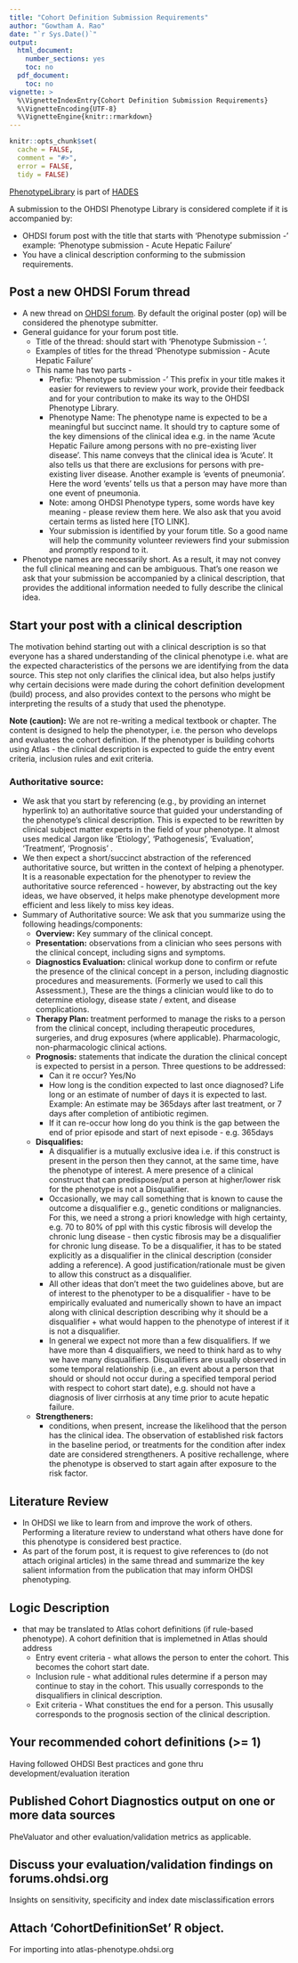 ```yaml
---
title: "Cohort Definition Submission Requirements"
author: "Gowtham A. Rao"
date: "`r Sys.Date()`"
output:
  html_document:
    number_sections: yes
    toc: no  
  pdf_document: 
    toc: no     
vignette: >
  %\VignetteIndexEntry{Cohort Definition Submission Requirements}
  %\VignetteEncoding{UTF-8}    
  %\VignetteEngine{knitr::rmarkdown}
---
```


```r
knitr::opts_chunk$set(
  cache = FALSE,
  comment = "#>",
  error = FALSE,
  tidy = FALSE)
```

[PhenotypeLibrary](https://github.com/OHDSI/PhenotypeLibrary) is part of [HADES](https://ohdsi.github.io/Hades/)


A submission to the OHDSI Phenotype Library is considered complete if it is accompanied by:

- OHDSI forum post with the title that starts with 'Phenotype submission -' example: 'Phenotype submission - Acute Hepatic Failure'
- You have a clinical description conforming to the submission requirements.

## Post a new OHDSI Forum thread 
 * A new thread on [OHDSI forum](forums.ohdsi.org). By default the original poster (op) will be considered the phenotype submitter. 
 * General guidance for your forum post title. 
    - Title of the thread: should start with ‘Phenotype Submission - ‘. 
    - Examples of titles for the thread ‘Phenotype submission - Acute Hepatic Failure’
    - This name has two parts - 
        - Prefix: ‘Phenotype submission -’ This prefix in your title makes it easier for reviewers to review your work, provide their feedback and for your contribution to make its way to the OHDSI Phenotype Library.
        - Phenotype Name: The phenotype name is expected to be a meaningful but succinct name. It should try to capture some of the key dimensions of the clinical idea e.g. in the name ‘Acute Hepatic Failure among persons with no pre-existing liver disease’. This name conveys that the clinical idea is ‘Acute’. It also tells us that there are exclusions for persons with pre-existing liver disease. Another example is ‘events of pneumonia’. Here the word ‘events’ tells us that a person may have more than one event of pneumonia. 
        - Note: among OHDSI Phenotype typers, some words have key meaning - please review them here. We also ask that you avoid certain terms as listed here [TO LINK].
        - Your submission is identified by your forum title. So a good name will help the community volunteer reviewers find your submission and promptly respond to it.
 * Phenotype names are necessarily short. As a result, it may not convey the full clinical meaning and can be ambiguous. That's one reason we ask that your submission be accompanied by a clinical description, that provides the additional information needed to fully describe the clinical idea.


## Start your post with a clinical description
The motivation behind starting out with a clinical description is so that everyone has a shared understanding of the clinical phenotype i.e. what are the expected characteristics of the persons we are identifying from the data source. This step not only clarifies the clinical idea, but also helps justify why certain decisions were made during the cohort definition development (build) process, and also provides context to the persons who might be interpreting the results of a study that used the phenotype.

**Note (caution):** We are not re-writing a medical textbook or chapter. The content is designed to help the phenotyper, i.e. the person who develops and evaluates the cohort definition. If the phenotyper is building cohorts using Atlas - the clinical description is expected to guide the entry event criteria, inclusion rules and exit criteria.

### Authoritative source:
 * We ask that you start by referencing (e.g., by providing an internet hyperlink to) an authoritative source that guided your understanding of the phenotype's clinical description. This is expected to be rewritten by clinical subject matter experts in the field of your phenotype. It almost uses medical Jargon like ‘Etiology’, ‘Pathogenesis’, ‘Evaluation’, ‘Treatment’, ‘Prognosis’ . 
 * We then expect a short/succinct abstraction of the referenced authoritative source, but written in the context of helping a phenotyper. It is a reasonable expectation for the phenotyper to review the authoritative source referenced - however, by abstracting out the key ideas, we have observed, it helps make phenotype development more efficient and less likely to miss key ideas.
 * Summary of Authoritative source: We ask that you summarize using the following headings/components:
    - **Overview:** Key summary of the clinical concept.
    - **Presentation:** observations from a clinician who sees persons with the clinical concept, including signs and symptoms.
    - **Diagnostics Evaluation:** clinical workup done to confirm or refute the presence of the clinical concept in a person, including diagnostic procedures and measurements. (Formerly we used to call this Assessment.), These are the things a clinician would like to do to determine etiology, disease state / extent, and disease complications.
    - **Therapy Plan:** treatment performed to manage the risks to a person from the clinical concept, including therapeutic procedures, surgeries, and drug exposures (where applicable). Pharmacologic, non-pharmacologic clinical actions.
    - **Prognosis:** statements that indicate the duration the clinical concept is expected to persist in a person. Three questions to be addressed:
        - Can it re occur? Yes/No
        - How long is the condition expected to last once diagnosed? Life long or an estimate of number of days it is expected to last. Example: An estimate may be 365days after last treatment, or 7 days after completion of antibiotic regimen.
        - If it can re-occur how long do you think is the gap between the end of prior episode and start of next episode - e.g. 365days
    - **Disqualifies:** 
        - A disqualifier is a mutually exclusive idea i.e. if this construct is present in the person then they cannot, at the same time, have the phenotype of interest. A mere presence of a clinical construct that can predispose/put a person at higher/lower risk for the phenotype is not a Disqualifier.
        - Occasionally, we may call something that is known to cause the outcome a disqualifier e.g., genetic conditions or malignancies. For this, we need a strong a priori knowledge with high certainty, e.g. 70 to 80% of ppl with this cystic fibrosis will develop the chronic lung disease - then cystic fibrosis may be a disqualifier for chronic lung disease. To be a disqualifier, it has to be stated explicitly as a disqualifier in the clinical description (consider adding a reference). A good justification/rationale must be given to allow this construct as a disqualifier.
        - All other ideas that don’t meet the two guidelines above, but are of interest to the phenotyper to be a disqualifier - have to be empirically evaluated and numerically shown to have an impact along with clinical description describing why it should be a disqualifier + what would happen to the phenotype of interest if it is not a disqualifier. 
        - In general we expect not more than a few disqualifiers. If we have more than 4 disqualifiers, we need to think hard as to why we have many disqualifiers.
Disqualifiers are usually observed in some temporal relationship (i.e., an event about a person that should or should not occur during a specified temporal period with respect to cohort start date), e.g. should not have a diagnosis of liver cirrhosis at any time prior to acute hepatic failure.
    - **Strengtheners:**
        - conditions, when present, increase the likelihood that the person has the clinical idea. The observation of established risk factors in the baseline period, or treatments for the condition after index date are considered strengtheners. A positive rechallenge, where the phenotype is observed to start again after exposure to the risk factor.


## Literature Review
* In OHDSI we like to learn from and improve the work of others. Performing a literature review to understand what others have done for this phenotype is considered best practice.
* As part of the forum post, it is request to give references to (do not attach original articles) in the same thread and summarize the key salient information from the publication that may inform OHDSI phenotyping.
 
## Logic Description
* that may be translated to Atlas cohort definitions (if rule-based phenotype). A cohort definition that is implemetned in Atlas should address
    - Entry event criteria - what allows the person to enter the cohort. This becomes the cohort start date.
    - Inclusion rule - what additional rules determine if a person may continue to stay in the cohort. This usually corresponds to the disqualifiers in clinical description.
    - Exit criteria - What constitues the end for a person. This ususally corresponds to the prognosis section of the clinical description.

## Your recommended cohort definitions (>= 1)
  Having followed OHDSI Best practices and gone thru development/evaluation iteration

## Published Cohort Diagnostics output on one or more data sources 
  PheValuator and other evaluation/validation metrics as applicable.

## Discuss your evaluation/validation findings on forums.ohdsi.org
  Insights on sensitivity, specificity and index date misclassification errors

## Attach ‘CohortDefinitionSet’ R object.
  For importing into atlas-phenotype.ohdsi.org

